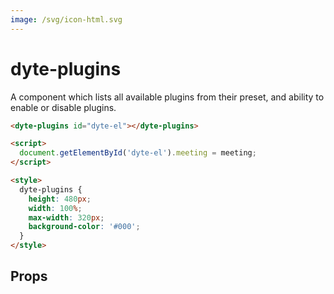 ```yaml
---
image: /svg/icon-html.svg
---
```


# dyte-plugins

A component which lists all available plugins from their preset,
and ability to enable or disable plugins.

```html
<dyte-plugins id="dyte-el"></dyte-plugins>

<script>
  document.getElementById('dyte-el').meeting = meeting;
</script>

<style>
  dyte-plugins {
    height: 480px;
    width: 100%;
    max-width: 320px;
    background-color: '#000';
  }
</style>
```

## Props

<PropsTable of="dyte-plugins" />
